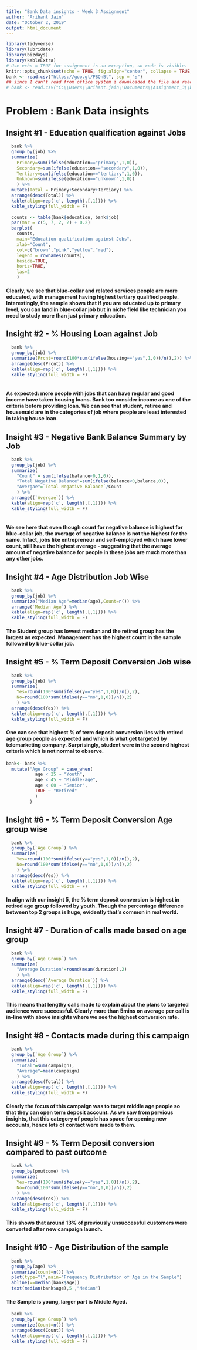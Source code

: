 ```yaml
---
title: "Bank Data insights - Week 3 Assignment"
author: "Arihant Jain"
date: "October 2, 2019"
output: html_document
---
```


```r
library(tidyverse)
library(lubridate)
library(bizdays)
library(kableExtra)
# Use echo = TRUE for assignment is an exception, so code is visible.
knitr::opts_chunk$set(echo = TRUE, fig.align="center", collapse = TRUE, cache = TRUE)
bank <- read.csv("https://goo.gl/PBQnBt", sep = ";")
## since I can't read from office system i downloaded the file and reading the data
# bank <- read.csv("C:\\Users\\arihant.jain\\Documents\\Assignment_3\\bank.csv", sep = ";")
```

# Problem  : Bank Data insights

## Insight #1 - Education qualification against Jobs

```r

  bank %>% 
  group_by(job) %>% 
  summarize(
    Primary=sum(ifelse(education=="primary",1,0)),
    Secondary=sum(ifelse(education=="secondary",1,0)),
    Tertiary=sum(ifelse(education=="tertiary",1,0)),
    Unknown=sum(ifelse(education=="unknown",1,0))
    ) %>%
  mutate(Total = Primary+Secondary+Tertiary) %>%
  arrange(desc(Total)) %>%
  kable(align=rep('c', length(.[,1]))) %>%
  kable_styling(full_width = F)
  
  counts <- table(bank$education, bank$job)
  par(mar = c(5, 7, 2, 2) + 0.2)
  barplot(
    counts,
    main="Education qualification against Jobs",
    xlab="Count",
    col=c("brown","pink","yellow","red"),
    legend = rownames(counts),
    beside=TRUE,
    horiz=TRUE,
    las=2
    )
```

#### Clearly, we see that blue-collar and related services people are more educated, with management having highest tertiary qualified people. Interestingly, the sample shows that if you are educated up to primary level, you can land in blue-collar job but in niche field like technician you need to study more than just primary education.

## Insight #2 - % Housing Loan against Job

```r
  bank %>% 
  group_by(job) %>% 
  summarize(Prcnt=round(100*sum(ifelse(housing=="yes",1,0))/n(),2)) %>%
  arrange(desc(Prcnt)) %>%
  kable(align=rep('c', length(.[,1]))) %>%
  kable_styling(full_width = F)
  
```

#### As expected: more people with jobs that can have regular and good income have taken housing loans. Bank too consider income as one of the criteria before providing loan. We can see that student, retiree and housemaid are in the categories of job where people are least interested in taking house loan.

## Insight #3 - Negative Bank Balance Summary by Job

```r
  bank %>%
  group_by(job) %>%
  summarize(
    "Count" = sum(ifelse(balance<0,1,0)),
    "Total Negative Balance"=sum(ifelse(balance<0,balance,0)),
    "Avergae"=`Total Negative Balance`/Count
    ) %>%
  arrange((`Avergae`)) %>%
  kable(align=rep('c', length(.[,1]))) %>%
  kable_styling(full_width = F)
  
```

#### We see here that even though count for negative balance is highest for blue-collar job, the average of negative balance is not the highest for the same. Infact, jobs like entrepreneur and self-employed which have lower count, still have the highest average - suggesting that the average amount of negative balance for people in these jobs are much more than any other jobs.


## Insight #4 - Age Distribution Job Wise
```r
  bank %>%
  group_by(job) %>% 
  summarize("Median Age"=median(age),Count=n()) %>%
  arrange(`Median Age`) %>%
  kable(align=rep('c', length(.[,1]))) %>%
  kable_styling(full_width = F)
```

#### The Student group has lowest median and the retired group has the largest as expected. Management has the highest count in the sample followed by blue-collar job.

## Insight #5 - % Term Deposit Conversion Job wise
```r
  bank %>%
  group_by(job) %>% 
  summarize(
    Yes=round(100*sum(ifelse(y=="yes",1,0))/n(),2),
    No=round(100*sum(ifelse(y=="no",1,0))/n(),2)
    ) %>%
  arrange(desc(Yes)) %>%
  kable(align=rep('c', length(.[,1]))) %>%
  kable_styling(full_width = F)
```
#### One can see that highest % of term deposit conversion lies with retired age group people as expected and which is what get targeted by telemarketing company. Surprisingly, student were in the second highest criteria which is not normal to observe.

```r
bank<- bank %>%
  mutate("Age Group" = case_when(
           age < 25 ~ "Youth",
           age < 45 ~ "Middle-age",
           age < 60 ~ "Senior",
           TRUE ~ "Retired"
           )
         )
```


## Insight #6 - % Term Deposit Conversion Age group wise
```r
  bank %>%
  group_by(`Age Group`) %>% 
  summarize(
    Yes=round(100*sum(ifelse(y=="yes",1,0))/n(),2),
    No=round(100*sum(ifelse(y=="no",1,0))/n(),2)
    ) %>%
  arrange(desc(Yes)) %>%
  kable(align=rep('c', length(.[,1]))) %>%
  kable_styling(full_width = F)
```
#### In align with our insight 5, the % term deposit conversion is highest in retired age group followed by youth. Though the percentage difference between top 2 groups is huge, evidently that's common in real world.

## Insight #7 - Duration of calls made based on age group
```r
  bank %>%
  group_by(`Age Group`) %>% 
  summarize(
    "Average Duration"=round(mean(duration),2)
    ) %>%
  arrange(desc(`Average Duration`)) %>%
  kable(align=rep('c', length(.[,1]))) %>%
  kable_styling(full_width = F)
```
#### This means that lengthy calls made to explain about the plans to targeted audience were successful. Clearly more than 5mins on average per call is in-line with above insights where we see the highest conversion rate. 


## Insight #8 - Contacts made during this campaign
```r
  bank %>%
  group_by(`Age Group`) %>% 
  summarize(
    "Total"=sum(campaign),
    "Average"=mean(campaign)
    ) %>%
  arrange(desc(Total)) %>%
  kable(align=rep('c', length(.[,1]))) %>%
  kable_styling(full_width = F)
```
#### Clearly the focus of this campaign was to target middle age people so that they can open term deposit account. As we saw from pervious insights, that this category of people has space for opening new accounts, hence lots of contact were made to them.

## Insight #9 - % Term Deposit conversion compared to past outcome
```r
  bank %>%
  group_by(poutcome) %>% 
  summarize(
    Yes=round(100*sum(ifelse(y=="yes",1,0))/n(),2),
    No=round(100*sum(ifelse(y=="no",1,0))/n(),2)
    ) %>%
  arrange(desc(Yes)) %>%
  kable(align=rep('c', length(.[,1]))) %>%
  kable_styling(full_width = F)
```
#### This shows that around 13% of previously unsuccessful customers were converted after new campaign launch.

## Insight #10 - Age Distribution of the sample
```r
  bank %>%
  group_by(age) %>% 
  summarize(count=n()) %>% 
  plot(type="l",main="Frequency Distribution of Age in the Sample")
  abline(v=median(bank$age))
  text(median(bank$age),5 ,"Median")
```

#### The Sample is young, larger part is Middle Aged.
```r
  bank %>%
  group_by(`Age Group`) %>%
  summarize(Count=n()) %>%
  arrange(desc(Count)) %>%
  kable(align=rep('c', length(.[,1]))) %>%
  kable_styling(full_width = F)
```